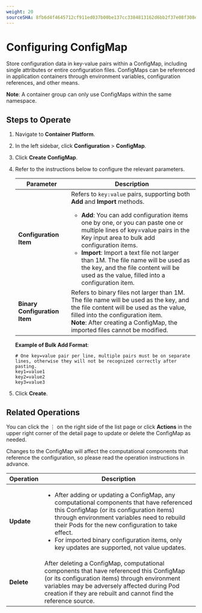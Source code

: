 ```yaml
---
weight: 20
sourceSHA: 8fb6d4f4645712cf911ed037b00be137cc3384813162d6bb2f37e08f308e8806
---
```


# Configuring ConfigMap

Store configuration data in key-value pairs within a ConfigMap, including single attributes or entire configuration files. ConfigMaps can be referenced in application containers through environment variables, configuration references, and other means.

**Note**: A container group can only use ConfigMaps within the same namespace.

## Steps to Operate

1. Navigate to **Container Platform**.

2. In the left sidebar, click **Configuration** > **ConfigMap**.

3. Click **Create ConfigMap**.

4. Refer to the instructions below to configure the relevant parameters.

   | Parameter         | Description                                                                                                                                                                                              |
   | ----------------- | -------------------------------------------------------------------------------------------------------------------------------------------------------------------------------------------------------- |
   | **Configuration Item** | Refers to `key:value` pairs, supporting both **Add** and **Import** methods.<br /><ul><li>**Add**: You can add configuration items one by one, or you can paste one or multiple lines of key=value pairs in the Key input area to bulk add configuration items.</li><li>**Import**: Import a text file not larger than 1M. The file name will be used as the key, and the file content will be used as the value, filled into a configuration item.</li></ul> |
   | **Binary Configuration Item** | Refers to binary files not larger than 1M. The file name will be used as the key, and the file content will be used as the value, filled into the configuration item.<br />**Note**: After creating a ConfigMap, the imported files cannot be modified.                                                                                                                        |

   **Example of Bulk Add Format**:

   ```
   # One key=value pair per line, multiple pairs must be on separate lines, otherwise they will not be recognized correctly after pasting.
   key1=value1
   key2=value2
   key3=value3
   ```

5. Click **Create**.

## Related Operations

You can click the ⋮ on the right side of the list page or click **Actions** in the upper right corner of the detail page to update or delete the ConfigMap as needed.

Changes to the ConfigMap will affect the computational components that reference the configuration, so please read the operation instructions in advance.

| Operation     | Description                                                                                                               |
| -------------- | ------------------------------------------------------------------------------------------------------------------------- |
| **Update** | <ul><li>After adding or updating a ConfigMap, any computational components that have referenced this ConfigMap (or its configuration items) through environment variables need to rebuild their Pods for the new configuration to take effect.</li><li>For imported binary configuration items, only key updates are supported, not value updates.</li></ul> |
| **Delete** | After deleting a ConfigMap, computational components that have referenced this ConfigMap (or its configuration items) through environment variables may be adversely affected during Pod creation if they are rebuilt and cannot find the reference source.                                          |
